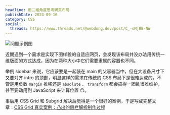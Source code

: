 ```yaml
---
headline: 用二維角度思考網頁布局
publishDate: 2024-09-16
category: CSS
social:
  threads: https://www.threads.net/@webdong.dev/post/C_-oMjBB-NW
---
```


![问题示例图](problem-demo.webp)

近期遇到一个需求是实现下图样貌的自适应网页，会发现该布局并没办法用传统一维版面的方式达成，因为在两种大小中它们需要隶属的容器也不同。

举例 sidebar 来说，它应该要是一起装在 main 的父容器当中，但在大设备尺寸下又要对齐 intro 的顶部，明显这样的需求在传统的 CSS 布局下是很难达成的，不管是用负数 `margin` 推移还是 `absolute` 、 `transform` 都会搞得一团乱很难维护，甚至要动用到 JavaScript 来计算位置 😐。

事后用 CSS Grid 和 Subgrid 解决后觉得是一个很好的案例，于是写成完整文章：[CSS Grid 真实案例：凸出的侧栏解析制作过程](https://www.webdong.dev/post/real-use-case-of-css-grid-extended-sidebar/)

